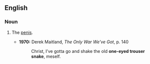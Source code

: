 ==English==
===Noun===
{{en-noun|sg=[[one-eyed]] [[trouser snake]]}}

# {{slang}} The [[penis]].
#*'''1970:''' Derek Maitland, ''The Only War We've Got'', p. 140
#*:Christ, I’ve gotta go and shake the old '''one-eyed trouser snake''', meself.